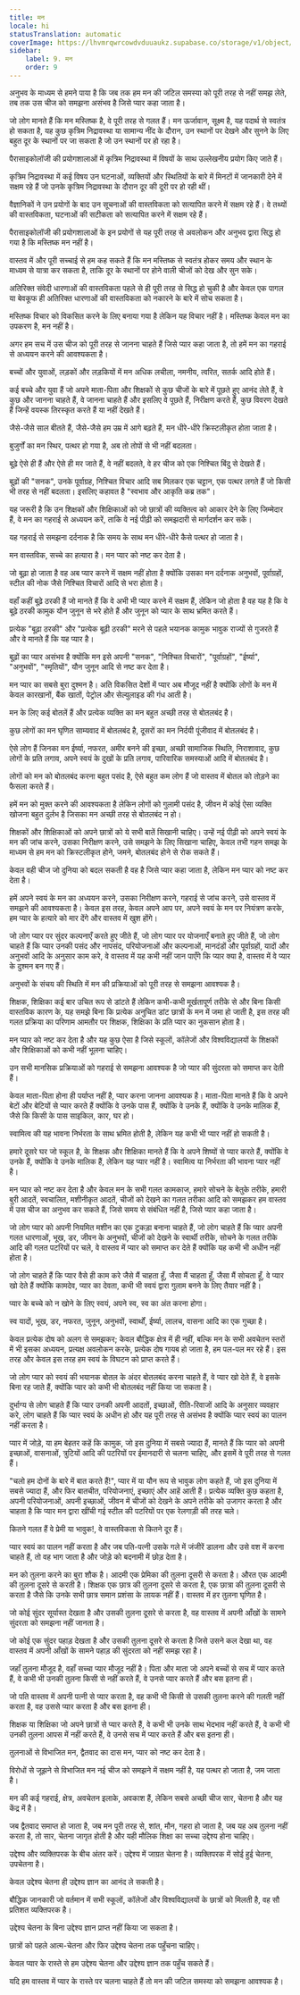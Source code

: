 ```yaml
---
title: मन
locale: hi
statusTranslation: automatic
coverImage: https://lhvmrqwrcowdvduuaukz.supabase.co/storage/v1/object/public/strapi-uploads/small_cover-educacion-fundamental.webp-2d51a7828a2b1309555be27f7e2a61a0.webp
sidebar:
    label: 9. मन
    order: 9
---
```

अनुभव के माध्यम से हमने पाया है कि जब तक हम मन की जटिल समस्या को पूरी तरह से नहीं समझ लेते, तब तक उस चीज को समझना असंभव है जिसे प्यार कहा जाता है।

जो लोग मानते हैं कि मन मस्तिष्क है, वे पूरी तरह से गलत हैं। मन ऊर्जावान, सूक्ष्म है, यह पदार्थ से स्वतंत्र हो सकता है, यह कुछ कृत्रिम निद्रावस्था या सामान्य नींद के दौरान, उन स्थानों पर देखने और सुनने के लिए बहुत दूर के स्थानों पर जा सकता है जो उन स्थानों पर हो रहा है।

पैरासाइकोलॉजी की प्रयोगशालाओं में कृत्रिम निद्रावस्था में विषयों के साथ उल्लेखनीय प्रयोग किए जाते हैं।

कृत्रिम निद्रावस्था में कई विषय उन घटनाओं, व्यक्तियों और स्थितियों के बारे में मिनटों में जानकारी देने में सक्षम रहे हैं जो उनके कृत्रिम निद्रावस्था के दौरान दूर की दूरी पर हो रही थीं।

वैज्ञानिकों ने उन प्रयोगों के बाद उन सूचनाओं की वास्तविकता को सत्यापित करने में सक्षम रहे हैं। वे तथ्यों की वास्तविकता, घटनाओं की सटीकता को सत्यापित करने में सक्षम रहे हैं।

पैरासाइकोलॉजी की प्रयोगशालाओं के इन प्रयोगों से यह पूरी तरह से अवलोकन और अनुभव द्वारा सिद्ध हो गया है कि मस्तिष्क मन नहीं है।

वास्तव में और पूरी सच्चाई से हम कह सकते हैं कि मन मस्तिष्क से स्वतंत्र होकर समय और स्थान के माध्यम से यात्रा कर सकता है, ताकि दूर के स्थानों पर होने वाली चीजों को देख और सुन सके।

अतिरिक्त संवेदी धारणाओं की वास्तविकता पहले से ही पूरी तरह से सिद्ध हो चुकी है और केवल एक पागल या बेवकूफ ही अतिरिक्त धारणाओं की वास्तविकता को नकारने के बारे में सोच सकता है।

मस्तिष्क विचार को विकसित करने के लिए बनाया गया है लेकिन यह विचार नहीं है। मस्तिष्क केवल मन का उपकरण है, मन नहीं है।

अगर हम सच में उस चीज को पूरी तरह से जानना चाहते हैं जिसे प्यार कहा जाता है, तो हमें मन का गहराई से अध्ययन करने की आवश्यकता है।

बच्चों और युवाओं, लड़कों और लड़कियों में मन अधिक लचीला, नमनीय, त्वरित, सतर्क आदि होते हैं।

कई बच्चे और युवा हैं जो अपने माता-पिता और शिक्षकों से कुछ चीजों के बारे में पूछते हुए आनंद लेते हैं, वे कुछ और जानना चाहते हैं, वे जानना चाहते हैं और इसलिए वे पूछते हैं, निरीक्षण करते हैं, कुछ विवरण देखते हैं जिन्हें वयस्क तिरस्कृत करते हैं या नहीं देखते हैं।

जैसे-जैसे साल बीतते हैं, जैसे-जैसे हम उम्र में आगे बढ़ते हैं, मन धीरे-धीरे क्रिस्टलीकृत होता जाता है।

बुजुर्गों का मन स्थिर, पत्थर हो गया है, अब तो तोपों से भी नहीं बदलता।

बूढ़े ऐसे ही हैं और ऐसे ही मर जाते हैं, वे नहीं बदलते, वे हर चीज को एक निश्चित बिंदु से देखते हैं।

बूढ़ों की "सनक", उनके पूर्वाग्रह, निश्चित विचार आदि सब मिलकर एक चट्टान, एक पत्थर लगते हैं जो किसी भी तरह से नहीं बदलता। इसलिए कहावत है "स्वभाव और आकृति कब्र तक"।

यह जरूरी है कि उन शिक्षकों और शिक्षिकाओं को जो छात्रों की व्यक्तित्व को आकार देने के लिए जिम्मेदार हैं, वे मन का गहराई से अध्ययन करें, ताकि वे नई पीढ़ी को समझदारी से मार्गदर्शन कर सकें।

यह गहराई से समझना दर्दनाक है कि समय के साथ मन धीरे-धीरे कैसे पत्थर हो जाता है।

मन वास्तविक, सच्चे का हत्यारा है। मन प्यार को नष्ट कर देता है।

जो बूढ़ा हो जाता है वह अब प्यार करने में सक्षम नहीं होता है क्योंकि उसका मन दर्दनाक अनुभवों, पूर्वाग्रहों, स्टील की नोक जैसे निश्चित विचारों आदि से भरा होता है।

वहाँ कहीं बूढ़े ठरकी हैं जो मानते हैं कि वे अभी भी प्यार करने में सक्षम हैं, लेकिन जो होता है वह यह है कि वे बूढ़े ठरकी कामुक यौन जुनून से भरे होते हैं और जुनून को प्यार के साथ भ्रमित करते हैं।

प्रत्येक "बूढ़ा ठरकी" और "प्रत्येक बूढ़ी ठरकी" मरने से पहले भयानक कामुक भावुक राज्यों से गुजरते हैं और वे मानते हैं कि यह प्यार है।

बूढ़ों का प्यार असंभव है क्योंकि मन इसे अपनी "सनक", "निश्चित विचारों", "पूर्वाग्रहों", "ईर्ष्या", "अनुभवों", "स्मृतियों", यौन जुनून आदि से नष्ट कर देता है।

मन प्यार का सबसे बुरा दुश्मन है। अति विकसित देशों में प्यार अब मौजूद नहीं है क्योंकि लोगों के मन में केवल कारखानों, बैंक खातों, पेट्रोल और सेल्युलाइड की गंध आती है।

मन के लिए कई बोतलें हैं और प्रत्येक व्यक्ति का मन बहुत अच्छी तरह से बोतलबंद है।

कुछ लोगों का मन घृणित साम्यवाद में बोतलबंद है, दूसरों का मन निर्दयी पूंजीवाद में बोतलबंद है।

ऐसे लोग हैं जिनका मन ईर्ष्या, नफरत, अमीर बनने की इच्छा, अच्छी सामाजिक स्थिति, निराशावाद, कुछ लोगों के प्रति लगाव, अपने स्वयं के दुखों के प्रति लगाव, पारिवारिक समस्याओं आदि में बोतलबंद है।

लोगों को मन को बोतलबंद करना बहुत पसंद है, ऐसे बहुत कम लोग हैं जो वास्तव में बोतल को तोड़ने का फैसला करते हैं।

हमें मन को मुक्त करने की आवश्यकता है लेकिन लोगों को गुलामी पसंद है, जीवन में कोई ऐसा व्यक्ति खोजना बहुत दुर्लभ है जिसका मन अच्छी तरह से बोतलबंद न हो।

शिक्षकों और शिक्षिकाओं को अपने छात्रों को ये सभी बातें सिखानी चाहिए। उन्हें नई पीढ़ी को अपने स्वयं के मन की जांच करने, उसका निरीक्षण करने, उसे समझने के लिए सिखाना चाहिए, केवल तभी गहन समझ के माध्यम से हम मन को क्रिस्टलीकृत होने, जमने, बोतलबंद होने से रोक सकते हैं।

केवल वही चीज जो दुनिया को बदल सकती है वह है जिसे प्यार कहा जाता है, लेकिन मन प्यार को नष्ट कर देता है।

हमें अपने स्वयं के मन का अध्ययन करने, उसका निरीक्षण करने, गहराई से जांच करने, उसे वास्तव में समझने की आवश्यकता है। केवल इस तरह, केवल अपने आप पर, अपने स्वयं के मन पर नियंत्रण करके, हम प्यार के हत्यारे को मार देंगे और वास्तव में खुश होंगे।

जो लोग प्यार पर सुंदर कल्पनाएँ करते हुए जीते हैं, जो लोग प्यार पर योजनाएँ बनाते हुए जीते हैं, जो लोग चाहते हैं कि प्यार उनकी पसंद और नापसंद, परियोजनाओं और कल्पनाओं, मानदंडों और पूर्वाग्रहों, यादों और अनुभवों आदि के अनुसार काम करे, वे वास्तव में यह कभी नहीं जान पाएँगे कि प्यार क्या है, वास्तव में वे प्यार के दुश्मन बन गए हैं।

अनुभवों के संचय की स्थिति में मन की प्रक्रियाओं को पूरी तरह से समझना आवश्यक है।

शिक्षक, शिक्षिका कई बार उचित रूप से डांटते हैं लेकिन कभी-कभी मूर्खतापूर्ण तरीके से और बिना किसी वास्तविक कारण के, यह समझे बिना कि प्रत्येक अनुचित डांट छात्रों के मन में जमा हो जाती है, इस तरह की गलत प्रक्रिया का परिणाम आमतौर पर शिक्षक, शिक्षिका के प्रति प्यार का नुकसान होता है।

मन प्यार को नष्ट कर देता है और यह कुछ ऐसा है जिसे स्कूलों, कॉलेजों और विश्वविद्यालयों के शिक्षकों और शिक्षिकाओं को कभी नहीं भूलना चाहिए।

उन सभी मानसिक प्रक्रियाओं को गहराई से समझना आवश्यक है जो प्यार की सुंदरता को समाप्त कर देती हैं।

केवल माता-पिता होना ही पर्याप्त नहीं है, प्यार करना जानना आवश्यक है। माता-पिता मानते हैं कि वे अपने बेटों और बेटियों से प्यार करते हैं क्योंकि वे उनके पास हैं, क्योंकि वे उनके हैं, क्योंकि वे उनके मालिक हैं, जैसे कि किसी के पास साइकिल, कार, घर हो।

स्वामित्व की यह भावना निर्भरता के साथ भ्रमित होती है, लेकिन यह कभी भी प्यार नहीं हो सकती है।

हमारे दूसरे घर जो स्कूल है, के शिक्षक और शिक्षिका मानते हैं कि वे अपने शिष्यों से प्यार करते हैं, क्योंकि वे उनके हैं, क्योंकि वे उनके मालिक हैं, लेकिन यह प्यार नहीं है। स्वामित्व या निर्भरता की भावना प्यार नहीं है।

मन प्यार को नष्ट कर देता है और केवल मन के सभी गलत कामकाज, हमारे सोचने के बेतुके तरीके, हमारी बुरी आदतें, स्वचालित, मशीनीकृत आदतें, चीजों को देखने का गलत तरीका आदि को समझकर हम वास्तव में उस चीज का अनुभव कर सकते हैं, जिसे समय से संबंधित नहीं है, जिसे प्यार कहा जाता है।

जो लोग प्यार को अपनी नियमित मशीन का एक टुकड़ा बनाना चाहते हैं, जो लोग चाहते हैं कि प्यार अपनी गलत धारणाओं, भूख, डर, जीवन के अनुभवों, चीजों को देखने के स्वार्थी तरीके, सोचने के गलत तरीके आदि की गलत पटरियों पर चले, वे वास्तव में प्यार को समाप्त कर देते हैं क्योंकि यह कभी भी अधीन नहीं होता है।

जो लोग चाहते हैं कि प्यार वैसे ही काम करे जैसे मैं चाहता हूँ, जैसा मैं चाहता हूँ, जैसा मैं सोचता हूँ, वे प्यार खो देते हैं क्योंकि कामदेव, प्यार का देवता, कभी भी स्वयं द्वारा गुलाम बनने के लिए तैयार नहीं है।

प्यार के बच्चे को न खोने के लिए स्वयं, अपने स्व, स्व का अंत करना होगा।

स्व यादों, भूख, डर, नफरत, जुनून, अनुभवों, स्वार्थों, ईर्ष्या, लालच, वासना आदि का एक गुच्छा है।

केवल प्रत्येक दोष को अलग से समझकर; केवल बौद्धिक क्षेत्र में ही नहीं, बल्कि मन के सभी अवचेतन स्तरों में भी इसका अध्ययन, प्रत्यक्ष अवलोकन करके, प्रत्येक दोष गायब हो जाता है, हम पल-पल मर रहे हैं। इस तरह और केवल इस तरह हम स्वयं के विघटन को प्राप्त करते हैं।

जो लोग प्यार को स्वयं की भयानक बोतल के अंदर बोतलबंद करना चाहते हैं, वे प्यार खो देते हैं, वे इसके बिना रह जाते हैं, क्योंकि प्यार को कभी भी बोतलबंद नहीं किया जा सकता है।

दुर्भाग्य से लोग चाहते हैं कि प्यार उनकी अपनी आदतों, इच्छाओं, रीति-रिवाजों आदि के अनुसार व्यवहार करे, लोग चाहते हैं कि प्यार स्वयं के अधीन हो और यह पूरी तरह से असंभव है क्योंकि प्यार स्वयं का पालन नहीं करता है।

प्यार में जोड़े, या हम बेहतर कहें कि कामुक, जो इस दुनिया में सबसे ज्यादा हैं, मानते हैं कि प्यार को अपनी इच्छाओं, वासनाओं, त्रुटियों आदि की पटरियों पर ईमानदारी से चलना चाहिए, और इसमें वे पूरी तरह से गलत हैं।

"चलो हम दोनों के बारे में बात करते हैं!", प्यार में या यौन रूप से भावुक लोग कहते हैं, जो इस दुनिया में सबसे ज्यादा हैं, और फिर बातचीत, परियोजनाएं, इच्छाएं और आहें आती हैं। प्रत्येक व्यक्ति कुछ कहता है, अपनी परियोजनाओं, अपनी इच्छाओं, जीवन में चीजों को देखने के अपने तरीके को उजागर करता है और चाहता है कि प्यार मन द्वारा खींची गई स्टील की पटरियों पर एक रेलगाड़ी की तरह चले।

कितने गलत हैं वे प्रेमी या भावुक!, वे वास्तविकता से कितने दूर हैं।

प्यार स्वयं का पालन नहीं करता है और जब पति-पत्नी उसके गले में जंजीरें डालना और उसे वश में करना चाहते हैं, तो वह भाग जाता है और जोड़े को बदनामी में छोड़ देता है।

मन को तुलना करने का बुरा शौक है। आदमी एक प्रेमिका की तुलना दूसरी से करता है। औरत एक आदमी की तुलना दूसरे से करती है। शिक्षक एक छात्र की तुलना दूसरे से करता है, एक छात्रा की तुलना दूसरी से करता है जैसे कि उनके सभी छात्र समान प्रशंसा के लायक नहीं हैं। वास्तव में हर तुलना घृणित है।

जो कोई सुंदर सूर्यास्त देखता है और उसकी तुलना दूसरे से करता है, वह वास्तव में अपनी आँखों के सामने सुंदरता को समझना नहीं जानता है।

जो कोई एक सुंदर पहाड़ देखता है और उसकी तुलना दूसरे से करता है जिसे उसने कल देखा था, वह वास्तव में अपनी आँखों के सामने पहाड़ की सुंदरता को नहीं समझ रहा है।

जहाँ तुलना मौजूद है, वहाँ सच्चा प्यार मौजूद नहीं है। पिता और माता जो अपने बच्चों से सच में प्यार करते हैं, वे कभी भी उनकी तुलना किसी से नहीं करते हैं, वे उनसे प्यार करते हैं और बस इतना ही।

जो पति वास्तव में अपनी पत्नी से प्यार करता है, वह कभी भी किसी से उसकी तुलना करने की गलती नहीं करता है, वह उससे प्यार करता है और बस इतना ही।

शिक्षक या शिक्षिका जो अपने छात्रों से प्यार करते हैं, वे कभी भी उनके साथ भेदभाव नहीं करते हैं, वे कभी भी उनकी तुलना आपस में नहीं करते हैं, वे उनसे सच में प्यार करते हैं और बस इतना ही।

तुलनाओं से विभाजित मन, द्वैतवाद का दास मन, प्यार को नष्ट कर देता है।

विरोधों से जूझने से विभाजित मन नई चीज को समझने में सक्षम नहीं है, यह पत्थर हो जाता है, जम जाता है।

मन की कई गहराई, क्षेत्र, अवचेतन इलाके, अवकाश हैं, लेकिन सबसे अच्छी चीज सार, चेतना है और यह केंद्र में है।

जब द्वैतवाद समाप्त हो जाता है, जब मन पूरी तरह से, शांत, मौन, गहरा हो जाता है, जब यह अब तुलना नहीं करता है, तो सार, चेतना जागृत होती है और यही मौलिक शिक्षा का सच्चा उद्देश्य होना चाहिए।

उद्देश्य और व्यक्तिपरक के बीच अंतर करें। उद्देश्य में जाग्रत चेतना है। व्यक्तिपरक में सोई हुई चेतना, उपचेतना है।

केवल उद्देश्य चेतना ही उद्देश्य ज्ञान का आनंद ले सकती है।

बौद्धिक जानकारी जो वर्तमान में सभी स्कूलों, कॉलेजों और विश्वविद्यालयों के छात्रों को मिलती है, वह सौ प्रतिशत व्यक्तिपरक है।

उद्देश्य चेतना के बिना उद्देश्य ज्ञान प्राप्त नहीं किया जा सकता है।

छात्रों को पहले आत्म-चेतना और फिर उद्देश्य चेतना तक पहुँचना चाहिए।

केवल प्यार के रास्ते से हम उद्देश्य चेतना और उद्देश्य ज्ञान तक पहुँच सकते हैं।

यदि हम वास्तव में प्यार के रास्ते पर चलना चाहते हैं तो मन की जटिल समस्या को समझना आवश्यक है।

